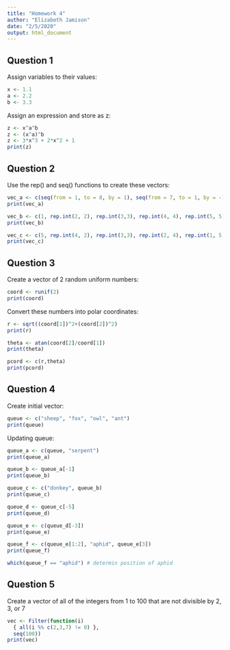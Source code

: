 ```yaml
---
title: "Homework 4"
author: "Elizabeth Jamison"
date: "2/5/2020"
output: html_document
---
```


## Question 1

Assign variables to their values:

```r
x <- 1.1
a <- 2.2
b <- 3.3
```

Assign an expression and store as z:

```r
z <- x^a^b 
z <- (x^a)^b
z <- 3*x^3 + 2*x^2 + 1
print(z)
```


## Question 2

Use the rep() and seq() functions to create these vectors:

```r
vec_a <- c(seq(from = 1, to = 8, by = 1), seq(from = 7, to = 1, by = -1))
print(vec_a)

vec_b <- c(1, rep.int(2, 2), rep.int(3,3), rep.int(4, 4), rep.int(5, 5))
print(vec_b)

vec_c <- c(5, rep.int(4, 2), rep.int(3,3), rep.int(2, 4), rep.int(1, 5))
print(vec_c)
```

## Question 3

Create a vector of 2 random uniform numbers:

```r
coord <- runif(2)
print(coord)
```

Convert these numbers into polar coordinates:

```r
r <- sqrt((coord[1])^2+(coord[2])^2)
print(r)

theta <- atan(coord[2]/coord[1])
print(theta)

pcord <- c(r,theta)
print(pcord)

```

## Question 4

Create initial vector:

```r
queue <- c("sheep", "fox", "owl", "ant")
print(queue)
```

Updating queue:

```r
queue_a <- c(queue, "serpent")
print(queue_a)

queue_b <- queue_a[-1]
print(queue_b)

queue_c <- c("donkey", queue_b)
print(queue_c)

queue_d <- queue_c[-5]
print(queue_d)

queue_e <- c(queue_d[-3])
print(queue_e)

queue_f <- c(queue_e[1:2], "aphid", queue_e[3])
print(queue_f)

which(queue_f == "aphid") # determin position of aphid

```

## Question 5

Create a vector of all of the integers from 1 to 100 that are not divisible by 2, 3, or 7

```r
vec <- Filter(function(i) 
  { all(i %% c(2,3,7) != 0) }, 
  seq(100))
print(vec)
```





